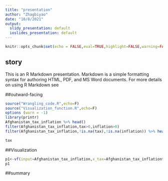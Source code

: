 ```yaml
---
title: "presentation"
author: "Zhagbiyao"
date: "10/8/2021"
output:
  slidy_presentation: default
  ioslides_presentation: default
---
```


```r
knitr::opts_chunk$set(echo = FALSE,eval=TRUE,highlight=FALSE,warning=FALSE,message = FALSE)
```

## story

This is an R Markdown presentation. Markdown is a simple formatting syntax for authoring HTML, PDF, and MS Word documents. For more details on using R Markdown see

##outward-facing 

```r
source("Wrangling_code.R",echo=F)
source("Visualization_function.R",echo=F)
options (warn = -1)
library(printr)
Afghanistan_tax_inflation %>% head()
filter(Afghanistan_tax_inflation,tax>0,inflation>0)
filter(Afghanistan_tax_inflation,!is.na(tax),!is.na(inflation)) %>% head()

tax
```

##Visualization

```r
p1<-vf(input=Afghanistan_tax_inflation,x_tax=Afghanistan_tax_inflation$tax,y_inflation=Afghanistan_tax_inflation$inflation)
p1
```

##summary
